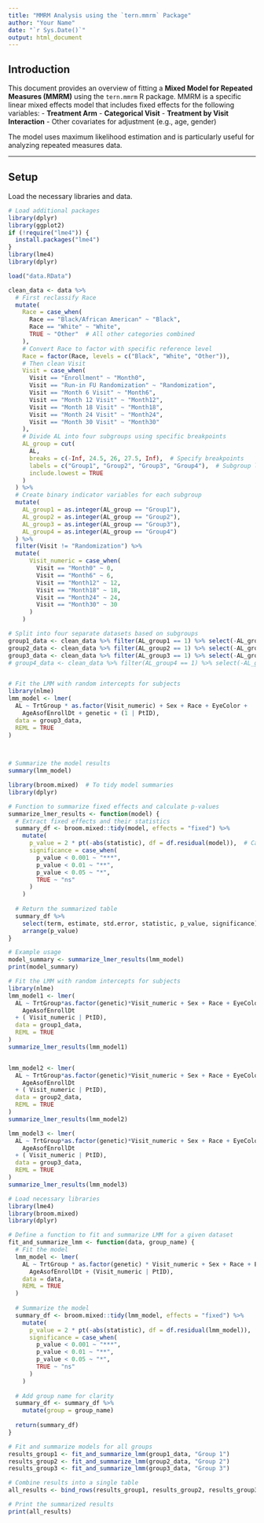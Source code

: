 ```yaml
---
title: "MMRM Analysis using the `tern.mmrm` Package"
author: "Your Name"
date: "`r Sys.Date()`"
output: html_document
---
```


## Introduction

This document provides an overview of fitting a **Mixed Model for Repeated Measures (MMRM)** using the `tern.mmrm` R package. MMRM is a specific linear mixed effects model that includes fixed effects for the following variables:
- **Treatment Arm**
- **Categorical Visit**
- **Treatment by Visit Interaction**
- Other covariates for adjustment (e.g., age, gender)

The model uses maximum likelihood estimation and is particularly useful for analyzing repeated measures data.

---

## Setup

Load the necessary libraries and data.

```r

# Load additional packages
library(dplyr)
library(ggplot2)
if (!require("lme4")) {
  install.packages("lme4")
}
library(lme4)
library(dplyr)

```

```r
load("data.RData")

clean_data <- data %>%
  # First reclassify Race
  mutate(
    Race = case_when(
      Race == "Black/African American" ~ "Black",
      Race == "White" ~ "White",
      TRUE ~ "Other"  # All other categories combined
    ),
    # Convert Race to factor with specific reference level
    Race = factor(Race, levels = c("Black", "White", "Other")),
    # Then clean Visit
    Visit = case_when(
      Visit == "Enrollment" ~ "Month0",
      Visit == "Run-in FU Randomization" ~ "Randomization",
      Visit == "Month 6 Visit" ~ "Month6",
      Visit == "Month 12 Visit" ~ "Month12", 
      Visit == "Month 18 Visit" ~ "Month18",
      Visit == "Month 24 Visit" ~ "Month24",
      Visit == "Month 30 Visit" ~ "Month30"
    ),
    # Divide AL into four subgroups using specific breakpoints
    AL_group = cut(
      AL,
      breaks = c(-Inf, 24.5, 26, 27.5, Inf),  # Specify breakpoints
      labels = c("Group1", "Group2", "Group3", "Group4"),  # Subgroup labels
      include.lowest = TRUE
    )
  ) %>%
  # Create binary indicator variables for each subgroup
  mutate(
    AL_group1 = as.integer(AL_group == "Group1"),
    AL_group2 = as.integer(AL_group == "Group2"),
    AL_group3 = as.integer(AL_group == "Group3"),
    AL_group4 = as.integer(AL_group == "Group4")
  ) %>%
  filter(Visit != "Randomization") %>% 
  mutate(
      Visit_numeric = case_when(
        Visit == "Month0" ~ 0,
        Visit == "Month6" ~ 6,
        Visit == "Month12" ~ 12,
        Visit == "Month18" ~ 18,
        Visit == "Month24" ~ 24,
        Visit == "Month30" ~ 30
      )
    )

# Split into four separate datasets based on subgroups
group1_data <- clean_data %>% filter(AL_group1 == 1) %>% select(-AL_group1, -AL_group2, -AL_group3, -AL_group4)
group2_data <- clean_data %>% filter(AL_group2 == 1) %>% select(-AL_group1, -AL_group2, -AL_group3, -AL_group4)
group3_data <- clean_data %>% filter(AL_group3 == 1) %>% select(-AL_group1, -AL_group2, -AL_group3, -AL_group4)
# group4_data <- clean_data %>% filter(AL_group4 == 1) %>% select(-AL_group1, -AL_group2, -AL_group3, -AL_group4)



```

```r
# Fit the LMM with random intercepts for subjects
library(nlme)
lmm_model <- lmer(
  AL ~ TrtGroup * as.factor(Visit_numeric) + Sex + Race + EyeColor +
    AgeAsofEnrollDt + genetic + (1 | PtID),
  data = group3_data,
  REML = TRUE
)


        
# Summarize the model results
summary(lmm_model)

library(broom.mixed)  # To tidy model summaries
library(dplyr)

# Function to summarize fixed effects and calculate p-values
summarize_lmer_results <- function(model) {
  # Extract fixed effects and their statistics
  summary_df <- broom.mixed::tidy(model, effects = "fixed") %>%
    mutate(
      p_value = 2 * pt(-abs(statistic), df = df.residual(model)),  # Calculate p-value
      significance = case_when(
        p_value < 0.001 ~ "***",
        p_value < 0.01 ~ "**",
        p_value < 0.05 ~ "*",
        TRUE ~ "ns"
      )
    )
  
  # Return the summarized table
  summary_df %>%
    select(term, estimate, std.error, statistic, p_value, significance) %>%
    arrange(p_value)
}

# Example usage
model_summary <- summarize_lmer_results(lmm_model)
print(model_summary)

```


```r

# Fit the LMM with random intercepts for subjects
library(nlme)
lmm_model1 <- lmer(
  AL ~ TrtGroup*as.factor(genetic)*Visit_numeric + Sex + Race + EyeColor +
    AgeAsofEnrollDt 
  + ( Visit_numeric | PtID),
  data = group1_data,
  REML = TRUE
)
summarize_lmer_results(lmm_model1)


lmm_model2 <- lmer(
  AL ~ TrtGroup*as.factor(genetic)*Visit_numeric + Sex + Race + EyeColor +
    AgeAsofEnrollDt 
  + ( Visit_numeric | PtID),
  data = group2_data,
  REML = TRUE
)
summarize_lmer_results(lmm_model2)

lmm_model3 <- lmer(
  AL ~ TrtGroup*as.factor(genetic)*Visit_numeric + Sex + Race + EyeColor +
    AgeAsofEnrollDt 
  + ( Visit_numeric | PtID),
  data = group3_data,
  REML = TRUE
)
summarize_lmer_results(lmm_model3)

```
```r

# Load necessary libraries
library(lme4)
library(broom.mixed)
library(dplyr)

# Define a function to fit and summarize LMM for a given dataset
fit_and_summarize_lmm <- function(data, group_name) {
  # Fit the model
  lmm_model <- lmer(
    AL ~ TrtGroup * as.factor(genetic) * Visit_numeric + Sex + Race + EyeColor +
      AgeAsofEnrollDt + (Visit_numeric | PtID),
    data = data,
    REML = TRUE
  )
  
  # Summarize the model
  summary_df <- broom.mixed::tidy(lmm_model, effects = "fixed") %>%
    mutate(
      p_value = 2 * pt(-abs(statistic), df = df.residual(lmm_model)),
      significance = case_when(
        p_value < 0.001 ~ "***",
        p_value < 0.01 ~ "**",
        p_value < 0.05 ~ "*",
        TRUE ~ "ns"
      )
    )
  
  # Add group name for clarity
  summary_df <- summary_df %>%
    mutate(group = group_name)
  
  return(summary_df)
}

# Fit and summarize models for all groups
results_group1 <- fit_and_summarize_lmm(group1_data, "Group 1")
results_group2 <- fit_and_summarize_lmm(group2_data, "Group 2")
results_group3 <- fit_and_summarize_lmm(group3_data, "Group 3")

# Combine results into a single table
all_results <- bind_rows(results_group1, results_group2, results_group3)

# Print the summarized results
print(all_results)
```

